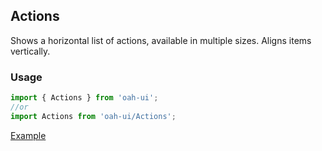 ## Actions

Shows a horizontal list of actions, available in multiple sizes. Aligns items vertically.

### Usage

```js
import { Actions } from 'oah-ui';
//or
import Actions from 'oah-ui/Actions';
```

[Example](demo://Example.js)
